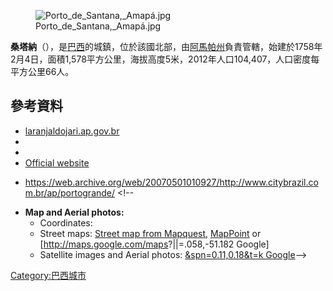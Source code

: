 [[Image:Porto_de_Santana,_Amapá.jpg|right]]

'''桑塔納'''（{{lang-pt|Santana}}），是[[巴西|巴西]]的城鎮，位於該國北部，由[[阿馬帕州|阿馬帕州]]負責管轄，始建於1758年2月4日，面積1,578平方公里，海拔高度5米，2012年人口104,407，人口密度每平方公里66人。

==參考資料==
*[http://www.santana.ap.gov.br/ laranjaldojari.ap.gov.br] {{Wayback|url=http://www.santana.ap.gov.br/ |date=20160824153520 }}
*{{cite web | url = http://cidades.ibge.gov.br/painel/historico.php?lang=&codmun=160060&search=amapa%7csantana%7cinfograficos:-historico | title = Amapá, Santana, infográficos: histórico | year = 2014 | publisher = IBGE - Instituto Brasileiro de Geografia e Estatística | accessdate = 2014-06-12 | language = pt | deadurl = yes | archiveurl = https://web.archive.org/web/20150611110845/http://cidades.ibge.gov.br/painel/historico.php?lang=&codmun=160060&search=amapa%7Csantana%7Cinfograficos%3A-historico | archivedate = 2015年6月11日 | df =  }}
*{{cite web|url = ftp://ftp.ibge.gov.br/Estimativas_Projecoes_Populacao/Estimativas_2012/estimativa_2012_municipios.pdf|title = 2012 Populational Estimate|work = Censo Populacional 2012|publisher = Instituto Brasileiro de Geografia e Estatística (IBGE)|date = July 2012|accessdate = August 31, 2012|archive-date = 2020-11-26|archive-url = https://web.archive.org/web/20201126043730/http://ftp.ibge.gov.br/Estimativas_Projecoes_Populacao/Estimativas_2012/estimativa_2012_municipios.pdf|dead-url = no}}
*[http://www.santana.ap.gov.br Official website] {{Wayback|url=http://www.santana.ap.gov.br/ |date=20160824153520 }} {{pt icon}}
*{{pt icon}} https://web.archive.org/web/20070501010927/http://www.citybrazil.com.br/ap/portogrande/ {{pt icon}}<!--
*'''Map and Aerial photos:'''
**Coordinates: {{coor dms|0|3|28|N|51|10|55|E|region:BR}}
**Street maps: [http://www.mapquest.com/maps/map.adp?latlongtype=decimal&latitude=.058&longitude=-51.182&zoom=6 Street map from Mapquest], [http://maps.msn.com/map.aspx?&lats1=.058&lons1=-51.182&alts1=35 MapPoint] or [http://maps.google.com/maps?||=.058,-51.182 Google]
**Satellite images and Aerial photos: [http://maps.google.com/maps?ll=.058,-51.182 &spn=0.11,0.18&t=k Google]-->
{{阿馬帕州市鎮|state=autocollapse}}
{{Brazil-geo-stub}}
[[Category:巴西城市|Category:巴西城市]]